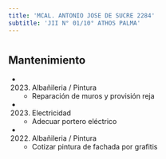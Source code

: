 ```yaml
---
title: 'MCAL. ANTONIO JOSE DE SUCRE 2284'
subtitle: 'JII N° 01/10° ATHOS PALMA'
---
```


#


## Mantenimiento

*  (2023) Albañileria / Pintura 
    + Reparación de muros y provisión reja

*  (2023) Electricidad 
    + Adecuar portero eléctrico

*  (2022) Albañileria / Pintura 
    + Cotizar pintura de fachada por grafitis



